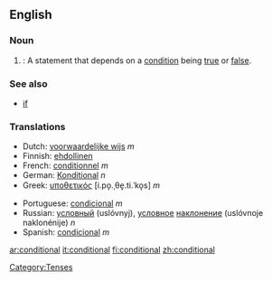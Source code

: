 ==English==
===Noun===
#{{grammar}}: A statement that depends on a [[condition]] being [[true]] or [[false]].

===See also===
*[[if]]

===Translations===
{{top}}
*Dutch: [[voorwaardelijke wijs]] ''m''
*Finnish: [[ehdollinen]]
*French: [[conditionnel]] ''m''
*German: [[Konditional]] ''n''
*Greek: [[υποθετικός]] [i.po̞.ˌθe̞.ti.ˈko̞s] ''m''
{{mid}}
*Portuguese: [[condicional]] ''m''
*Russian: [[условный]] (uslóvnyj), [[условный|условное]] [[наклонение]] (uslóvnoje naklonénije) ''n''
*Spanish: [[condicional]] ''m''
{{bottom}}

[[Category:Tenses]]

[[ar:conditional]]
[[it:conditional]]
[[fi:conditional]]
[[zh:conditional]]